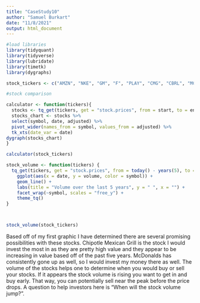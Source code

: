 ```yaml
---
title: "CaseStudy10"
author: "Samuel Burkart"
date: "11/8/2021"
output: html_document
---
```


```r
#load libraries
library(tidyquant) 
library(tidyverse) 
library(lubridate) 
library(timetk)
library(dygraphs)
```

```r
stock_tickers <- c("AMZN", "NKE", "GM", "F", "PLAY", "CMG", "CBRL", "MCD", "HMSNF", "BNDSF")

#stock comparison

calculator <- function(tickers){
  stocks <- tq_get(tickers, get = "stock.prices", from = start, to = end)
  stocks_chart <- stocks %>%
  select(symbol, date, adjusted) %>%
  pivot_wider(names_from = symbol, values_from = adjusted) %>%
  tk_xts(date_var = date)
dygraph(stocks_chart)
}

calculator(stock_tickers)
```


```r

stock_volume <- function(tickers) {
  tq_get(tickers, get = "stock.prices", from = today() - years(5), to = today())  %>%
    ggplot(aes(x = date, y = volume, color = symbol)) + 
    geom_line() +
    labs(title = "Volume over the last 5 years", y = " ", x = "") +
    facet_wrap(~symbol, scales = "free_y") +
    theme_tq()
}



stock_volume(stock_tickers)
```

Based off of my first graphic I have determined there are several promising possibilities with these stocks. Chipotle Mexican Grill is the stock I would invest the most in as they are pretty high value and they appear to be increasing in value based off of the past five years. McDonalds has consistently gone up as well, so I would invest my money there as well. The volume of the stocks helps one to determine when you would buy or sell your stocks. If it appears the stock volume is rising you want to get in and buy early. That way, you can potentially sell near the peak before the price drops. A question to help investors here is "When will the stock volume jump?".